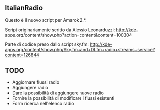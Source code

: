 == ItalianRadio ==
Questo è il nuovo script per Amarok 2.*.

Script originariamente scritto da Alessio Leonarduzzi:
http://kde-apps.org/content/show.php?action=content&content=100304

Parte di codice preso dallo script sky.fm:
http://kde-apps.org/content/show.php/Sky.fm+and+DI.fm+radio+streams+service?content=126844

== TODO ==
* Aggiornare flussi radio
* Aggiungere radio
* Dare la possibilità di aggiungere nuove radio
* Fornire la possibilità di modificare i flussi esistenti
* Form ricerca nell'elenco radio
